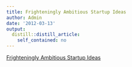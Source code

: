 ```yaml
---
title: Frighteningly Ambitious Startup Ideas
author: Admin
date: '2012-03-13'
output:
  distill::distill_article:
    self_contained: no
---
```


[Frighteningly Ambitious Startup Ideas](http://paulgraham.com/ambitious.html)
